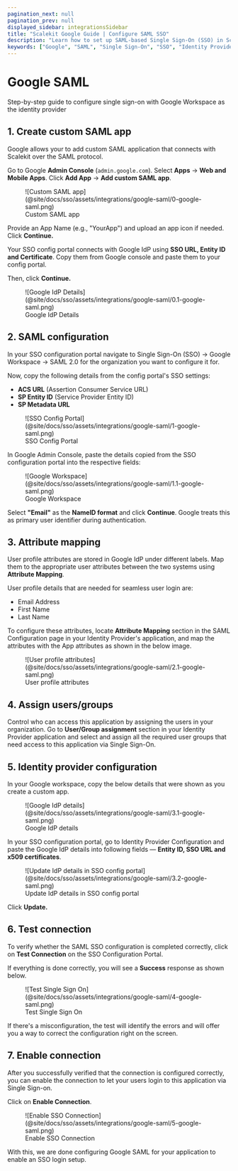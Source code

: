 ```yaml
---
pagination_next: null
pagination_prev: null
displayed_sidebar: integrationsSidebar
title: "Scalekit Google Guide | Configure SAML SSO"
description: "Learn how to set up SAML-based Single Sign-On (SSO) in Scalekit using Google, with step-by-step instructions for enterprise application configuration."
keywords: ["Google", "SAML", "Single Sign-On", "SSO", "Identity Provider", "Enterprise Application", "Attribute Mapping", "User Assignment", "Metadata XML"]
---
```


# Google SAML

<Subtitle>Step-by-step guide to configure single sign-on with Google Workspace as the identity provider</Subtitle>

## 1. Create custom SAML app

Google allows your to add custom SAML application that connects with Scalekit over the SAML protocol.

Go to Google **Admin Console** (`admin.google.com`). Select **Apps** → **Web and Mobile Apps**. Click **Add App** → **Add custom SAML app**.

<figure>
  ![Custom SAML app](@site/docs/sso/assets/integrations/google-saml/0-google-saml.png)
  <figcaption>Custom SAML app</figcaption>
</figure>

Provide an App Name (e.g., "YourApp") and upload an app icon if needed. Click **Continue.**

Your SSO config portal connects with Google IdP using **SSO URL, Entity ID and Certificate**. Copy them from Google console and paste them to your config portal.

Then, click **Continue.**

<figure>
  ![Google IdP Details](@site/docs/sso/assets/integrations/google-saml/0.1-google-saml.png)
  <figcaption>Google IdP Details</figcaption>
</figure>

## 2. SAML configuration

In your SSO configuration portal navigate to Single Sign-On (SSO) → Google Workspace → SAML 2.0 for the organization you want to configure it for.

Now, copy the following details from the config portal's SSO settings:

- **ACS URL** (Assertion Consumer Service URL)
- **SP Entity ID** (Service Provider Entity ID)
- **SP Metadata URL**

<figure>
  ![SSO Config Portal](@site/docs/sso/assets/integrations/google-saml/1-google-saml.png)
  <figcaption>SSO Config Portal</figcaption>
</figure>

In Google Admin Console, paste the details copied from the SSO configuration portal into the respective fields:

<figure>
  ![Google Workspace](@site/docs/sso/assets/integrations/google-saml/1.1-google-saml.png)
  <figcaption>Google Workspace</figcaption>
</figure>

Select **"Email"** as the **NameID format** and click **Continue**. Google treats this as primary user identifier during authentication.

## 3. Attribute mapping

User profile attributes are stored in Google IdP under different labels. Map them to the appropriate user attributes between the two systems using **Attribute Mapping**.

User profile details that are needed for seamless user login are:

- Email Address
- First Name
- Last Name

To configure these attributes, locate **Attribute Mapping** section in the SAML Configuration page in your Identity Provider's application, and  map the attributes with the App attributes as shown in the below image.

<figure>
  ![User profile attributes](@site/docs/sso/assets/integrations/google-saml/2.1-google-saml.png)
  <figcaption>User profile attributes</figcaption>
</figure>

## 4. Assign users/groups

Control who can access this application by assigning the users in your organization. Go to **User/Group assignment** section in your Identity Provider application and select and assign all the required user groups that need access to this application via Single Sign-On.

## 5. Identity provider configuration

In your Google workspace, copy the below details that were shown as you create a custom app.

<figure>
  ![Google IdP details](@site/docs/sso/assets/integrations/google-saml/3.1-google-saml.png)
  <figcaption>Google IdP details</figcaption>
</figure>

In your SSO configuration portal, go to Identity Provider Configuration and paste the Google IdP details into following fields — **Entity ID, SSO URL and x509 certificates**.

<figure>
  ![Update IdP details in SSO config portal](@site/docs/sso/assets/integrations/google-saml/3.2-google-saml.png)
  <figcaption>Update IdP details in SSO config portal</figcaption>
</figure>

Click **Update.**

## 6. Test connection

To verify whether the SAML SSO configuration is completed correctly, click on **Test Connection** on the SSO Configuration Portal.

If everything is done correctly, you will see a **Success** response as shown below.

<figure>
  ![Test Single Sign On](@site/docs/sso/assets/integrations/google-saml/4-google-saml.png)
  <figcaption>Test Single Sign On</figcaption>
</figure>

If there's a misconfiguration, the test will identify the errors and will offer you a way to correct the configuration right on the screen.

## 7. Enable connection

After you successfully verified that the connection is configured correctly, you can enable the connection to let your users login to this application via Single Sign-on.

Click on **Enable Connection**.

<figure>
  ![Enable SSO Connection](@site/docs/sso/assets/integrations/google-saml/5-google-saml.png)
  <figcaption>Enable SSO Connection</figcaption>
</figure>

With this, we are done configuring Google SAML for your application to enable an SSO login setup.
